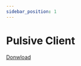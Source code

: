 ```yaml
---
sidebar_position: 1
---
```


# Pulsive Client

[Donwload](https://firebasestorage.googleapis.com/v0/b/frendacute.appspot.com/o/Pulsive%202.0.zip?alt=media&token=9a38dc98-9060-43ed-a338-e6b4d76a1090)